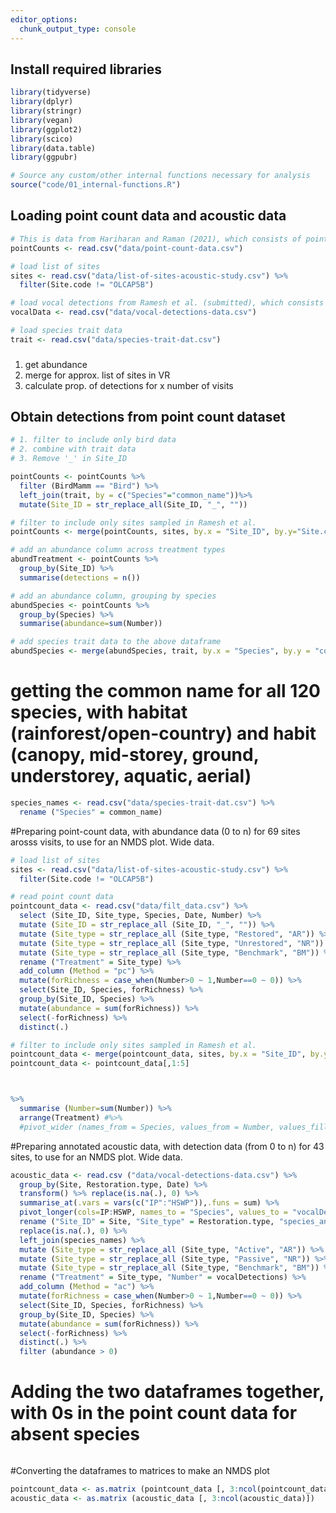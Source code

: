 ```yaml
---
editor_options: 
  chunk_output_type: console
---
```


## Install required libraries
```r
library(tidyverse)
library(dplyr)
library(stringr)
library(vegan)
library(ggplot2)
library(scico)
library(data.table)
library(ggpubr)

# Source any custom/other internal functions necessary for analysis
source("code/01_internal-functions.R")
```

## Loading point count data and acoustic data
```r
# This is data from Hariharan and Raman (2021), which consists of point counts carried out across 69 sites
pointCounts <- read.csv("data/point-count-data.csv")

# load list of sites
sites <- read.csv("data/list-of-sites-acoustic-study.csv") %>%
  filter(Site.code != "OLCAP5B")

# load vocal detections from Ramesh et al. (submitted), which consists of detections from 43 sites (a subset of the sites sampled by Hariharan and Raman 2021)
vocalData <- read.csv("data/vocal-detections-data.csv")

# load species trait data
trait <- read.csv("data/species-trait-dat.csv")
```


###

1. get abundance
2. merge for approx. list of sites in VR
3. calculate prop. of detections for x number of visits


## Obtain detections from point count dataset
```r
# 1. filter to include only bird data 
# 2. combine with trait data
# 3. Remove '_' in Site_ID

pointCounts <- pointCounts %>% 
  filter (BirdMamm == "Bird") %>% 
  left_join(trait, by = c("Species"="common_name"))%>%
  mutate(Site_ID = str_replace_all(Site_ID, "_", ""))

# filter to include only sites sampled in Ramesh et al.
pointCounts <- merge(pointCounts, sites, by.x = "Site_ID", by.y="Site.code")

# add an abundance column across treatment types
abundTreatment <- pointCounts %>%
  group_by(Site_ID) %>%
  summarise(detections = n())

# add an abundance column, grouping by species
abundSpecies <- pointCounts %>%
  group_by(Species) %>%
  summarise(abundance=sum(Number))

# add species trait data to the above dataframe
abundSpecies <- merge(abundSpecies, trait, by.x = "Species", by.y = "common_name")
```






# getting the common name for all 120 species, with habitat (rainforest/open-country) and habit (canopy, mid-storey, ground, understorey, aquatic, aerial)
```r
species_names <- read.csv("data/species-trait-dat.csv") %>%
  rename ("Species" = common_name)
```

#Preparing point-count data, with abundance data (0 to n) for 69 sites arosss visits, to use for an NMDS plot. Wide data.
```r
# load list of sites
sites <- read.csv("data/list-of-sites-acoustic-study.csv") %>%
  filter(Site.code != "OLCAP5B")

# read point count data
pointcount_data <- read.csv("data/filt_data.csv") %>%
  select (Site_ID, Site_type, Species, Date, Number) %>%
  mutate (Site_ID = str_replace_all (Site_ID, "_", "")) %>%
  mutate (Site_type = str_replace_all (Site_type, "Restored", "AR")) %>%
  mutate (Site_type = str_replace_all (Site_type, "Unrestored", "NR")) %>%
  mutate (Site_type = str_replace_all (Site_type, "Benchmark", "BM")) %>%
  rename ("Treatment" = Site_type) %>%
  add_column (Method = "pc") %>%
  mutate(forRichness = case_when(Number>0 ~ 1,Number==0 ~ 0)) %>%
  select(Site_ID, Species, forRichness) %>%
  group_by(Site_ID, Species) %>%
  mutate(abundance = sum(forRichness)) %>%
  select(-forRichness) %>%
  distinct(.)

# filter to include only sites sampled in Ramesh et al.
pointcount_data <- merge(pointcount_data, sites, by.x = "Site_ID", by.y = "Site.code")
pointcount_data <- pointcount_data[,1:5]



%>% 
  summarise (Number=sum(Number)) %>% 
  arrange(Treatment) #%>%
  #pivot_wider (names_from = Species, values_from = Number, values_fill = list(Number=0))


```

#Preparing annotated acoustic data, with detection data (from 0 to n) for 43 sites, to use for an NMDS plot. Wide data.
```r
acoustic_data <- read.csv ("data/vocal-detections-data.csv") %>%
  group_by(Site, Restoration.type, Date) %>%
  transform() %>% replace(is.na(.), 0) %>%
  summarise_at(.vars = vars(c("IP":"HSWP")),.funs = sum) %>%
  pivot_longer(cols=IP:HSWP, names_to = "Species", values_to = "vocalDetections") %>%
  rename ("Site_ID" = Site, "Site_type" = Restoration.type, "species_annotation_codes" = Species) %>%
  replace(is.na(.), 0) %>%
  left_join(species_names) %>%
  mutate (Site_type = str_replace_all (Site_type, "Active", "AR")) %>%
  mutate (Site_type = str_replace_all (Site_type, "Passive", "NR")) %>%
  mutate (Site_type = str_replace_all (Site_type, "Benchmark", "BM")) %>%
  rename ("Treatment" = Site_type, "Number" = vocalDetections) %>%
  add_column (Method = "ac") %>%
  mutate(forRichness = case_when(Number>0 ~ 1,Number==0 ~ 0)) %>%
  select(Site_ID, Species, forRichness) %>%
  group_by(Site_ID, Species) %>%
  mutate(abundance = sum(forRichness)) %>%
  select(-forRichness) %>%
  distinct(.) %>%
  filter (abundance > 0)
```

# Adding the two dataframes together, with 0s in the point count data for absent species
```r

```


#Converting the dataframes to matrices to make an NMDS plot
```r
pointcount_data <- as.matrix (pointcount_data [, 3:ncol(pointcount_data)])
acoustic_data <- as.matrix (acoustic_data [, 3:ncol(acoustic_data)])

```
